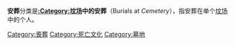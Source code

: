 {{Commons cat|Burials}}
'''安葬'''分类是'''[[:Category:坟场|:Category:坟场]]中的安葬'''（Burials at ''Cemetery''），指安葬在单个[[坟场|坟场]]中的个人。

[[Category:喪葬|Category:喪葬]]
[[Category:死亡文化|Category:死亡文化]]
[[Category:墓地|Category:墓地]]